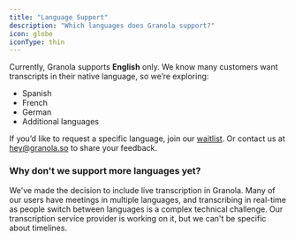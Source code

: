 ---
title: "Language Support"
description: "Which languages does Granola support?"
icon: globe
iconType: thin
---

Currently, Granola supports **English** only. We know many customers want transcripts in their native language, so we’re exploring:

- Spanish
- French
- German
- Additional languages

If you’d like to request a specific language, join our [waitlist](https://tally.so/r/mDAZlZ). Or contact us at [hey@granola.so](mailto:help@granola.so) to share your feedback.

### Why don't we support more languages yet?

We've made the decision to include live transcription in Granola. Many of our users have meetings in multiple languages, and transcribing in real-time as people switch between languages is a complex technical challenge. Our transcription service provider is working on it, but we can't be specific about timelines. 
